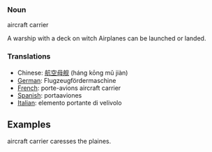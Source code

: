 === Noun ===
aircraft carrier

A warship with a deck on witch
Airplanes can be launched or landed.


=== Translations ===
*Chinese: [[航空母舰]] (háng kōng mǔ jiàn)
*[[German]]: Flugzeugfördermaschine
*[[French]]: porte-avions aircraft carrier
*[[Spanish]]: portaaviones
*[[Italian]]: elemento portante di velivolo


==Examples==
aircraft carrier caresses the plaines.